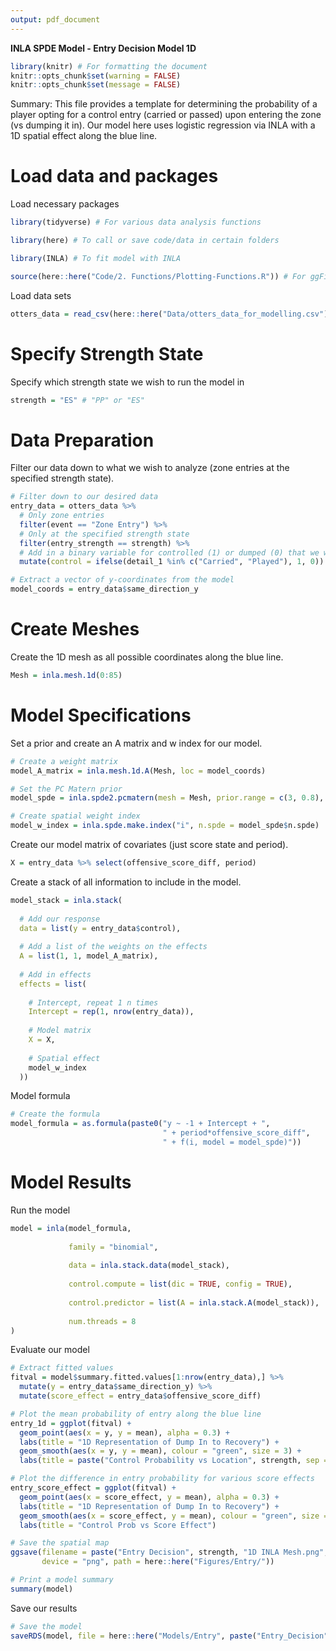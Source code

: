 ```yaml
---
output: pdf_document
---
```


\centering
\Huge

**INLA SPDE Model - Entry Decision Model 1D**

\raggedright

\rule{\textwidth}{1.5pt}
\small

```r
library(knitr) # For formatting the document
knitr::opts_chunk$set(warning = FALSE)
knitr::opts_chunk$set(message = FALSE)
```

Summary: This file provides a template for determining the probability of a player opting for a control entry (carried or passed) upon entering the zone (vs dumping it in). Our model here uses logistic regression via INLA with a 1D spatial effect along the blue line.


# Load data and packages

Load necessary packages

```r
library(tidyverse) # For various data analysis functions

library(here) # To call or save code/data in certain folders

library(INLA) # To fit model with INLA

source(here::here("Code/2. Functions/Plotting-Functions.R")) # For ggField2 function
```

Load data sets

```r
otters_data = read_csv(here::here("Data/otters_data_for_modelling.csv"))
```

# Specify Strength State

Specify which strength state we wish to run the model in

```r
strength = "ES" # "PP" or "ES"
```


# Data Preparation

Filter our data down to what we wish to analyze (zone entries at the specified strength state).

```r
# Filter down to our desired data
entry_data = otters_data %>%
  # Only zone entries
  filter(event == "Zone Entry") %>%
  # Only at the specified strength state
  filter(entry_strength == strength) %>%
  # Add in a binary variable for controlled (1) or dumped (0) that we will use as our response
  mutate(control = ifelse(detail_1 %in% c("Carried", "Played"), 1, 0))

# Extract a vector of y-coordinates from the model
model_coords = entry_data$same_direction_y
```


# Create Meshes

Create the 1D mesh as all possible coordinates along the blue line.

```r
Mesh = inla.mesh.1d(0:85)
```


# Model Specifications

Set a prior and create an A matrix and w index for our model.

```r
# Create a weight matrix
model_A_matrix = inla.mesh.1d.A(Mesh, loc = model_coords)

# Set the PC Matern prior
model_spde = inla.spde2.pcmatern(mesh = Mesh, prior.range = c(3, 0.8), prior.sigma = c(0.5, 0.5))

# Create spatial weight index
model_w_index = inla.spde.make.index("i", n.spde = model_spde$n.spde)
```

Create our model matrix of covariates (just score state and period).

```r
X = entry_data %>% select(offensive_score_diff, period)
```

Create a stack of all information to include in the model.

```r
model_stack = inla.stack(
  
  # Add our response
  data = list(y = entry_data$control), 
  
  # Add a list of the weights on the effects
  A = list(1, 1, model_A_matrix),
  
  # Add in effects
  effects = list(
    
    # Intercept, repeat 1 n times
    Intercept = rep(1, nrow(entry_data)),
    
    # Model matrix
    X = X,
    
    # Spatial effect
    model_w_index
  ))
```

Model formula

```r
# Create the formula
model_formula = as.formula(paste0("y ~ -1 + Intercept + ", 
                                  " + period*offensive_score_diff",
                                  " + f(i, model = model_spde)"))
```


# Model Results

Run the model

```r
model = inla(model_formula,
             
             family = "binomial",
             
             data = inla.stack.data(model_stack),
             
             control.compute = list(dic = TRUE, config = TRUE),
             
             control.predictor = list(A = inla.stack.A(model_stack)),
             
             num.threads = 8
)
```

Evaluate our model

```r
# Extract fitted values
fitval = model$summary.fitted.values[1:nrow(entry_data),] %>%
  mutate(y = entry_data$same_direction_y) %>%
  mutate(score_effect = entry_data$offensive_score_diff)

# Plot the mean probability of entry along the blue line
entry_1d = ggplot(fitval) +
  geom_point(aes(x = y, y = mean), alpha = 0.3) +
  labs(title = "1D Representation of Dump In to Recovery") +
  geom_smooth(aes(x = y, y = mean), colour = "green", size = 3) +
  labs(title = paste("Control Probability vs Location", strength, sep = " "), y = "Probability of Controlled Entry", x = "Rink Width")

# Plot the difference in entry probability for various score effects
entry_score_effect = ggplot(fitval) +
  geom_point(aes(x = score_effect, y = mean), alpha = 0.3) +
  labs(title = "1D Representation of Dump In to Recovery") +
  geom_smooth(aes(x = score_effect, y = mean), colour = "green", size = 3) +
  labs(title = "Control Prob vs Score Effect")

# Save the spatial map
ggsave(filename = paste("Entry Decision", strength, "1D INLA Mesh.png", sep = " "), plot = entry_1d, 
       device = "png", path = here::here("Figures/Entry/"))

# Print a model summary
summary(model)
```

Save our results

```r
# Save the model
saveRDS(model, file = here::here("Models/Entry", paste("Entry_Decision", strength, "model.Rda", sep = "_")))
```



